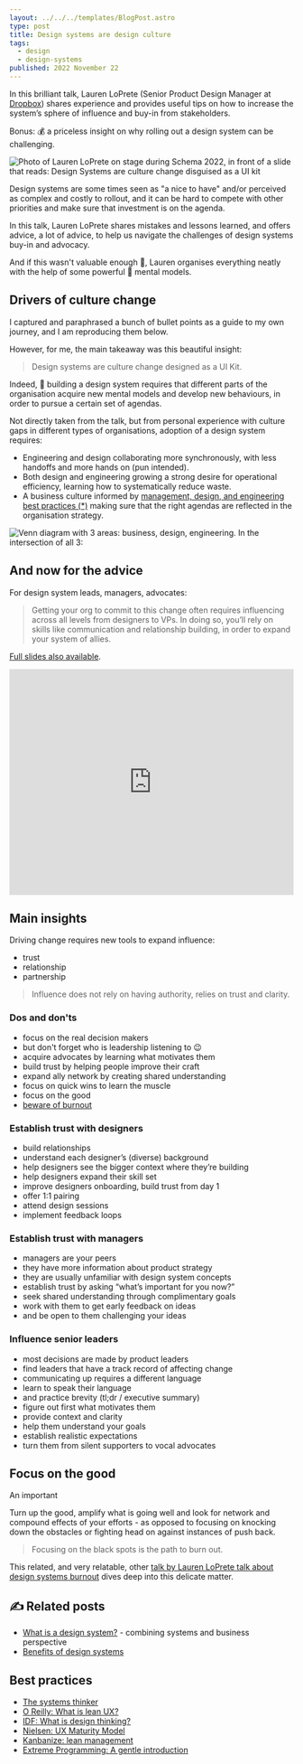 ```yaml
---
layout: ../../../templates/BlogPost.astro
type: post
title: Design systems are design culture
tags:
  - design
  - design-systems
published: 2022 November 22
---
```


<Abstract>

In this brilliant talk, Lauren LoPrete (Senior Product Design Manager at [Dropbox](https://www.dropbox.com/)) shares experience and provides useful tips on how to increase the system’s sphere of influence and buy-in from stakeholders.

Bonus: :moneybag: a priceless insight on why rolling out a design system can be challenging.

</Abstract>

<Hero>

![Photo of Lauren LoPrete on stage during Schema 2022, in front of a slide that reads: Design Systems are culture change disguised as a UI kit](./media/schema-by-figma-2022-lauren-loprete.jpg 'Figma Schema 2022 // https://www.designsystems.com/schema-new-york-2022/')

</Hero>

Design systems are some times seen as "a nice to have" and/or perceived as complex and costly to rollout, and it can be hard to compete with other priorities and make sure that investment is on the agenda.

In this talk, Lauren LoPrete shares mistakes and lessons learned, and offers advice, a lot of advice, to help us navigate the challenges of design systems buy-in and advocacy.

And if this wasn't valuable enough :100:, Lauren organises everything neatly with the help of some powerful :muscle: mental models.

## Drivers of culture change

I captured and paraphrased a bunch of bullet points as a guide to my own journey, and I am reproducing them below.

However, for me, the main takeaway was this beautiful insight:

> Design systems are culture change designed as a UI Kit.

Indeed, :exploding_head: building a design system requires that different parts of the organisation acquire new mental models and develop new behaviours, in order to pursue a certain set of agendas.

Not directly taken from the talk, but from personal experience with culture gaps in different types of organisations, adoption of a design system requires:

- Engineering and design collaborating more synchronously, with less handoffs and more hands on (pun intended).
- Both design and engineering growing a strong desire for operational efficiency, learning how to systematically reduce waste.
- A business culture informed by [management, design, and engineering best practices (\*)](#best-practices) making sure that the right agendas are reflected in the organisation strategy.

![Venn diagram with 3 areas: business, design, engineering. In the intersection of all 3: ](./media/design-culture.png)

## And now for the advice

For design system leads, managers, advocates:

> Getting your org to commit to this change often requires influencing across all levels from designers to VPs. In doing so, you’ll rely on skills like communication and relationship building, in order to expand your system of allies.

[Full slides also available](https://www.dropbox.com/s/vjbx8nmk5xsfu4y/Lauren-LoPrete-Schema-expanding-spheres-of-influence.pdf?dl=0).

<iframe
  width="100%"
  height="400"
  src="https://www.youtube.com/embed/On3w6zPQPHU"
  frameBorder="0"
  allow="encrypted-media; picture-in-picture"
  allowfullscreen
></iframe>

## Main insights

Driving change requires new tools to expand influence:

- trust
- relationship
- partnership

> Influence does not rely on having authority, relies on trust and clarity.

### Dos and don'ts

- focus on the real decision makers
- but don't forget who is leadership listening to :wink:
- acquire advocates by learning what motivates them
- build trust by helping people improve their craft
- expand ally network by creating shared understanding
- focus on quick wins to learn the muscle
- focus on the good
- [beware of burnout](https://www.youtube.com/watch?v=d22qO_RvaQc)

### Establish trust with designers

- build relationships
- understand each designer’s (diverse) background
- help designers see the bigger context where they’re building
- help designers expand their skill set
- improve designers onboarding, build trust from day 1
- offer 1:1 pairing
- attend design sessions
- implement feedback loops

### Establish trust with managers

- managers are your peers
- they have more information about product strategy
- they are usually unfamiliar with design system concepts
- establish trust by asking “what’s important for you now?”
- seek shared understanding through complimentary goals
- work with them to get early feedback on ideas
- and be open to them challenging your ideas

### Influence senior leaders

- most decisions are made by product leaders
- find leaders that have a track record of affecting change
- communicating up requires a different language
- learn to speak their language
- and practice brevity (tl;dr / executive summary)
- figure out first what motivates them
- provide context and clarity
- help them understand your goals
- establish realistic expectations
- turn them from silent supporters to vocal advocates

## Focus on the good

An important

Turn up the good, amplify what is going well and look for network and compound effects of your efforts - as opposed to focusing on knocking down the obstacles or fighting head on against instances of push back.

> Focusing on the black spots is the path to burn out.

This related, and very relatable, other [talk by Lauren LoPrete talk about design systems burnout](https://www.youtube.com/watch?v=d22qO_RvaQc) dives deep into this delicate matter.

<Note type="blog">

## :writing_hand: Related posts

- [What is a design system?](/posts/2023-02/what-is-a-design-system) - combining systems and business perspective
- [Benefits of design systems](/posts/2023-02/benefits-of-design-systems)

</Note>

## Best practices

- [The systems thinker](https://thesystemsthinker.com/)
- [O Reilly: What is lean UX?](https://www.oreilly.com/radar/what-is-lean-ux/)
- [IDF: What is design thinking?](https://www.interaction-design.org/literature/topics/design-thinking)
- [Nielsen: UX Maturity Model](https://www.nngroup.com/articles/ux-maturity-model/)
- [Kanbanize: lean management](https://kanbanize.com/lean-management/getting-started-with-lean)
- [Extreme Programming: A gentle introduction ](http://www.extremeprogramming.org/)
